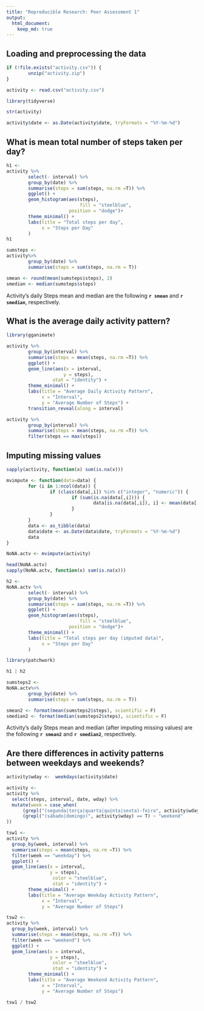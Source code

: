 ```yaml
---
title: "Reproducible Research: Peer Assessment 1"
output: 
  html_document:
    keep_md: true
---
```



## Loading and preprocessing the data
``` r
if (!file.exists("activity.csv")) {
        unzip("activity.zip")
}
```
``` r
activity <- read.csv("activity.csv")
```
``` r
library(tidyverse)
```
```r
str(activity)

activity$date <- as.Date(activity$date, tryFormats = "%Y-%m-%d")
```

## What is mean total number of steps taken per day?

``` r
h1 <- 
activity %>%
        select(- interval) %>%
        group_by(date) %>%
        summarise(steps = sum(steps, na.rm =T)) %>%
        ggplot() +
        geom_histogram(aes(steps),
                           fill = "steelblue",
                       position = "dodge")+
        theme_minimal() +
        labs(title = "Total steps per day",
             x = "Steps per Day"
        )
h1
```
``` r
sumsteps <-
activity%>%
        group_by(date) %>%
        summarise(steps = sum(steps, na.rm = T))

smean <- round(mean(sumsteps$steps), 2)
smedian <- median(sumsteps$steps)
```

Activity's daily Steps mean and median are the following **`r smean`** and **`r smedian`**, respectively. 

## What is the average daily activity pattern?

``` r
library(gganimate)
```
``` r
activity %>%
        group_by(interval) %>%
        summarise(steps = mean(steps, na.rm =T)) %>%
        ggplot() +
        geom_line(aes(x = interval,
                     y = steps),
                 stat = "identity") +
        theme_minimal() +
        labs(title = "Average Daily Activity Pattern",
             x = "Interval",
             y = "Average Number of Steps") +
        transition_reveal(along = interval)

```
``` r
activity %>%
        group_by(interval) %>%
        summarise(steps = mean(steps, na.rm =T)) %>%
        filter(steps == max(steps))
```

## Imputing missing values

``` r
sapply(activity, function(x) sum(is.na(x)))
```
``` r
mvimpute <- function(data=data) {
        for (i in 1:ncol(data)) {
                if (class(data[,i]) %in% c("integer", "numeric")) {
                        if (sum(is.na(data[,i]))) {
                                data[is.na(data[,i]), i] <- mean(data[,i], na.rm =T)
                        }
                }
        }
        data <- as_tibble(data)
        data$date <- as.Date(data$date, tryFormats = "%Y-%m-%d")
        data
}
```
``` r
NoNA.actv <- mvimpute(activity)

head(NoNA.actv)
sapply(NoNA.actv, function(x) sum(is.na(x)))
```
``` r
h2 <-
NoNA.actv %>%
        select(- interval) %>%
        group_by(date) %>%
        summarise(steps = sum(steps, na.rm =T)) %>%
        ggplot() +
        geom_histogram(aes(steps),
                           fill = "steelblue",
                       position = "dodge")+
        theme_minimal() +
        labs(title = "Total steps per day (imputed data)",
             x = "Steps per Day"
        )
```
``` r
library(patchwork)

h1 | h2
```
``` r
sumsteps2 <-
NoNA.actv%>%
        group_by(date) %>%
        summarise(steps = sum(steps, na.rm = T))

smean2 <- format(mean(sumsteps2$steps), scientific = F)
smedian2 <- format(median(sumsteps2$steps), scientific = F)
```

Activity's daily Steps mean and median (after imputing missing values) are the following **`r smean2`** and **`r smedian2`**, respectively. 

## Are there differences in activity patterns between weekdays and weekends?

``` r
activity$wday <-  weekdays(activity$date)

activity <- 
activity %>%
  select(steps, interval, date, wday) %>%
  mutate(week = case_when(
      (grepl("(segunda|terça|quarta|quinta|sexta)-feira", activity$wday) == T) ~ "weekday",
      (grepl("(sábado|domingo)", activity$wday) == T) ~ "weekend"
))
```
``` r
tsw1 <-
activity %>%
  group_by(week, interval) %>%
  summarise(steps = mean(steps, na.rm =T)) %>%
  filter(week == "weekday") %>%
  ggplot() +
  geom_line(aes(x = interval,
                y = steps),
                 color = "steelblue",  
                 stat = "identity") +
        theme_minimal() +
        labs(title = "Average Weekday Activity Pattern",
             x = "Interval",
             y = "Average Number of Steps") 
```
``` r
tsw2 <-
activity %>%
  group_by(week, interval) %>%
  summarise(steps = mean(steps, na.rm =T)) %>%
  filter(week == "weekend") %>%
  ggplot() +
  geom_line(aes(x = interval,
                y = steps),
                 color = "steelblue",  
                 stat = "identity") +
        theme_minimal() +
        labs(title = "Average Weekend Activity Pattern",
             x = "Interval",
             y = "Average Number of Steps") 
```
``` r
tsw1 / tsw2
```














